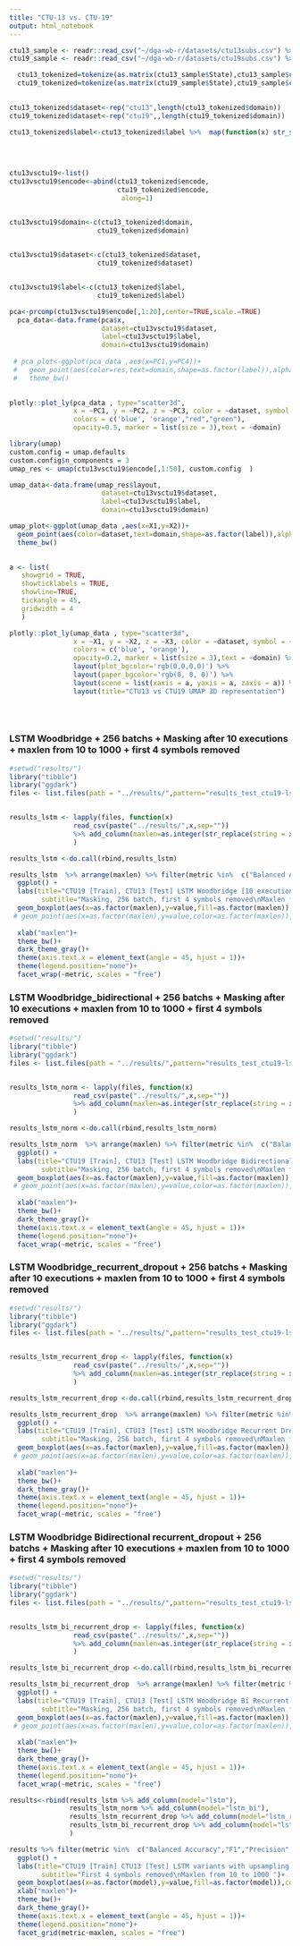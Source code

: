 ```yaml
---
title: "CTU-13 vs. CTU-19"
output: html_notebook
---
```



```r
ctu13_sample <- readr::read_csv("~/dga-wb-r/datasets/ctu13subs.csv") %>% sample_n(1000)
ctu19_sample <- readr::read_csv("~/dga-wb-r/datasets/ctu19subs.csv") %>% sample_n(1000)
```

```r


  ctu13_tokenized=tokenize(as.matrix(ctu13_sample$State),ctu13_sample$class,maxlen = 100)
  ctu19_tokenized=tokenize(as.matrix(ctu19_sample$State),ctu19_sample$class,maxlen = 100)
 
```
```r
ctu13_tokenized$dataset<-rep("ctu13",length(ctu13_tokenized$domain))
ctu19_tokenized$dataset<-rep("ctu19",,length(ctu19_tokenized$domain))

ctu13_tokenized$label<-ctu13_tokenized$label %>%  map(function(x) str_split(x,"-")[[1]][1] %>% unlist()) %>% unlist()
  

  
  
ctu13vsctu19<-list()
ctu13vsctu19$encode<-abind(ctu13_tokenized$encode,
                           ctu19_tokenized$encode,
                            along=1)


ctu13vsctu19$domain<-c(ctu13_tokenized$domain,
                      ctu19_tokenized$domain)
  

ctu13vsctu19$dataset<-c(ctu13_tokenized$dataset,
                      ctu19_tokenized$dataset)


ctu13vsctu19$label<-c(ctu13_tokenized$label,
                      ctu19_tokenized$label)

```

```r
pca<-prcomp(ctu13vsctu19$encode[,1:20],center=TRUE,scale.=TRUE)
  pca_data<-data.frame(pca$x,
                       dataset=ctu13vsctu19$dataset,
                       label=ctu13vsctu19$label,
                       domain=ctu13vsctu19$domain)
  
 # pca_plot<-ggplot(pca_data ,aes(x=PC1,y=PC4))+
 #   geom_point(aes(color=res,text=domain,shape=as.factor(label)),alpha=0.5)+
 #   theme_bw()
  

plotly::plot_ly(pca_data , type="scatter3d", 
                x = ~PC1, y = ~PC2, z = ~PC3, color = ~dataset, symbol = ~label,
                colors = c('blue', 'orange',"red","green"), 
                opacity=0.5, marker = list(size = 3),text = ~domain) 
```
```r
library(umap)
custom.config = umap.defaults
custom.config$n_components = 3
umap_res <- umap(ctu13vsctu19$encode[,1:50], custom.config  )

umap_data<-data.frame(umap_res$layout,
                       dataset=ctu13vsctu19$dataset,
                       label=ctu13vsctu19$label,
                       domain=ctu13vsctu19$domain)

umap_plot<-ggplot(umap_data ,aes(x=X1,y=X2))+
  geom_point(aes(color=dataset,text=domain,shape=as.factor(label)),alpha=0.1)+
  theme_bw()
  

a <- list(
   showgrid = TRUE,
   showticklabels = TRUE,
   showline=TRUE,
   tickangle = 45,
   gridwidth = 4
   )

plotly::plot_ly(umap_data , type="scatter3d", 
                x = ~X1, y = ~X2, z = ~X3, color = ~dataset, symbol = ~label,
                colors = c('blue', 'orange'), 
                opacity=0.2, marker = list(size = 3),text = ~domain) %>% 
                layout(plot_bgcolor='rgb(0,0,0,0)') %>%
                layout(paper_bgcolor='rgb(0, 0, 0)') %>% 
                layout(scene = list(xaxis = a, yaxis = a, zaxis = a)) %>%
                layout(title="CTU13 vs CTU19 UMAP 3D representation")
  
  



```

### LSTM Woodbridge + 256 batchs + Masking after 10 executions + maxlen from 10 to 1000 + first 4 symbols removed

```r

#setwd("results/")
library("tibble")
library("ggdark")
files <- list.files(path = "../results/",pattern="results_test_ctu19-lstm_endgame-upsample-cswitch_ctu13-\\d+")


results_lstm <- lapply(files, function(x) 
                read_csv(paste("../results/",x,sep=""))   
                %>% add_column(maxlen=as.integer(str_replace(string = x ,pattern = ".*-([0-9]+)-[0-9]+.csv","\\1") ))
                )

results_lstm <-do.call(rbind,results_lstm)

results_lstm  %>% arrange(maxlen) %>% filter(metric %in%  c("Balanced Accuracy","F1","Precision","Sensitivity","Specificity")) %>%
  ggplot() +
  labs(title="CTU19 [Train], CTU13 [Test] LSTM Woodbridge [10 executions]",
        subtitle="Masking, 256 batch, first 4 symbols removed\nMaxlen from 10 to 1000 ")+
  geom_boxplot(aes(x=as.factor(maxlen),y=value,fill=as.factor(maxlen)),color='darkgray')+
 # geom_point(aes(x=as.factor(maxlen),y=value,color=as.factor(maxlen)),color='black')+
  
  xlab("maxlen")+
  theme_bw()+
  dark_theme_gray()+
  theme(axis.text.x = element_text(angle = 45, hjust = 1))+
  theme(legend.position="none")+
  facet_wrap(~metric, scales = "free")
```
### LSTM Woodbridge_bidirectional + 256 batchs + Masking after 10 executions + maxlen from 10 to 1000 + first 4 symbols removed

```r

#setwd("results/")
library("tibble")
library("ggdark")
files <- list.files(path = "../results/",pattern="results_test_ctu19-lstm_endgame_bi-upsample-cswitch_ctu13-\\d+")


results_lstm_norm <- lapply(files, function(x) 
                read_csv(paste("../results/",x,sep=""))   
                %>% add_column(maxlen=as.integer(str_replace(string = x ,pattern = ".*-([0-9]+)-[0-9]+.csv","\\1") ))
                )

results_lstm_norm <-do.call(rbind,results_lstm_norm)

results_lstm_norm  %>% arrange(maxlen) %>% filter(metric %in%  c("Balanced Accuracy","F1","Precision","Sensitivity","Specificity")) %>%
  ggplot() +
  labs(title="CTU19 [Train], CTU13 [Test] LSTM Woodbridge Bidirectional [10 executions]",
        subtitle="Masking, 256 batch, first 4 symbols removed\nMaxlen from 10 to 1000 ")+
  geom_boxplot(aes(x=as.factor(maxlen),y=value,fill=as.factor(maxlen)),color='darkgray')+
 # geom_point(aes(x=as.factor(maxlen),y=value,color=as.factor(maxlen)),color='black')+
  
  xlab("maxlen")+
  theme_bw()+
  dark_theme_gray()+
  theme(axis.text.x = element_text(angle = 45, hjust = 1))+
  theme(legend.position="none")+
  facet_wrap(~metric, scales = "free")
```


### LSTM Woodbridge_recurrent_dropout + 256 batchs + Masking after 10 executions + maxlen from 10 to 1000 + first 4 symbols removed

```r

#setwd("results/")
library("tibble")
library("ggdark")
files <- list.files(path = "../results/",pattern="results_test_ctu19-lstm_endgame_recurrent_drop-upsample-cswitch_ctu13-\\d+")


results_lstm_recurrent_drop <- lapply(files, function(x) 
                read_csv(paste("../results/",x,sep=""))   
                %>% add_column(maxlen=as.integer(str_replace(string = x ,pattern = ".*-([0-9]+)-[0-9]+.csv","\\1") ))
                )

results_lstm_recurrent_drop <-do.call(rbind,results_lstm_recurrent_drop)

results_lstm_recurrent_drop  %>% arrange(maxlen) %>% filter(metric %in%  c("Balanced Accuracy","F1","Precision","Sensitivity","Specificity")) %>%
  ggplot() +
  labs(title="CTU19 [Train], CTU13 [Test] LSTM Woodbridge Recurrent Drop [10 executions]",
        subtitle="Masking, 256 batch, first 4 symbols removed\nMaxlen from 10 to 1000 ")+
  geom_boxplot(aes(x=as.factor(maxlen),y=value,fill=as.factor(maxlen)),color='darkgray')+
 # geom_point(aes(x=as.factor(maxlen),y=value,color=as.factor(maxlen)),color='black')+
  
  xlab("maxlen")+
  theme_bw()+
  dark_theme_gray()+
  theme(axis.text.x = element_text(angle = 45, hjust = 1))+
  theme(legend.position="none")+
  facet_wrap(~metric, scales = "free")
```



### LSTM Woodbridge Bidirectional recurrent_dropout + 256 batchs + Masking after 10 executions + maxlen from 10 to 1000 + first 4 symbols removed

```r

#setwd("results/")
library("tibble")
library("ggdark")
files <- list.files(path = "../results/",pattern="results_test_ctu19-lstm_endgame_bi_recurrent_drop-upsample-cswitch_ctu13-\\d+")


results_lstm_bi_recurrent_drop <- lapply(files, function(x) 
                read_csv(paste("../results/",x,sep=""))   
                %>% add_column(maxlen=as.integer(str_replace(string = x ,pattern = ".*-([0-9]+)-[0-9]+.csv","\\1") ))
                )

results_lstm_bi_recurrent_drop <-do.call(rbind,results_lstm_bi_recurrent_drop)

results_lstm_bi_recurrent_drop  %>% arrange(maxlen) %>% filter(metric %in%  c("Balanced Accuracy","F1","Precision","Sensitivity","Specificity")) %>%
  ggplot() +
  labs(title="CTU19 [Train], CTU13 [Test] LSTM Woodbridge Bi Recurrent Drop [10 executions]",
        subtitle="Masking, 256 batch, first 4 symbols removed\nMaxlen from 10 to 1000 ")+
  geom_boxplot(aes(x=as.factor(maxlen),y=value,fill=as.factor(maxlen)),color='darkgray')+
 # geom_point(aes(x=as.factor(maxlen),y=value,color=as.factor(maxlen)),color='black')+
  
  xlab("maxlen")+
  theme_bw()+
  dark_theme_gray()+
  theme(axis.text.x = element_text(angle = 45, hjust = 1))+
  theme(legend.position="none")+
  facet_wrap(~metric, scales = "free")
```




```r

results<-rbind(results_lstm %>% add_column(model="lstm"),
               results_lstm_norm %>% add_column(model="lstm_bi"), 
               results_lstm_recurrent_drop %>% add_column(model="lstm_rdrop"),
               results_lstm_bi_recurrent_drop %>% add_column(model="lstm_bi_rdrop") 
               )

results %>% filter(metric %in%  c("Balanced Accuracy","F1","Precision","Sensitivity","Specificity")) %>%
  ggplot() +
  labs(title="CTU19 [Train] CTU13 [Test] LSTM variants with upsampling [10 executions]",
        subtitle="First 4 symbols removed\nMaxlen from 10 to 1000 ")+
  geom_boxplot(aes(x=as.factor(model),y=value,fill=as.factor(model)),color='darkgray')+
  xlab("maxlen")+
  theme_bw()+
  dark_theme_gray()+
  theme(axis.text.x = element_text(angle = 45, hjust = 1))+
  theme(legend.position="none")+
  facet_grid(metric~maxlen, scales = "free")
```



```r

```

